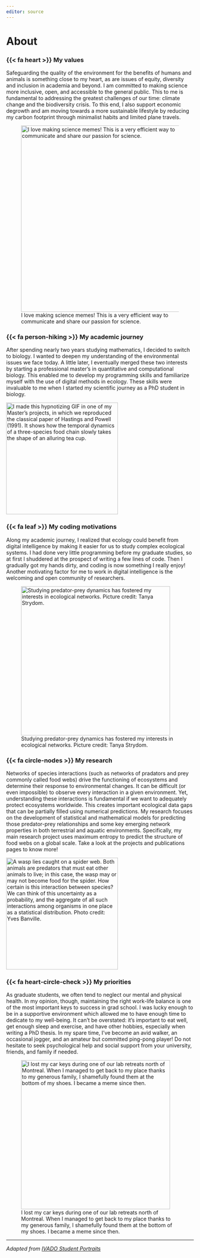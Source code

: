 ```yaml
---
editor: source
---
```


# About

### {{< fa heart >}} My values 

Safeguarding the quality of the environment for the benefits of humans and animals is something close to my heart, as are issues of equity, diversity and inclusion in academia and beyond. I am committed to making science more inclusive, open, and accessible to the general public. This to me is fundamental to addressing the greatest challenges of our time: climate change and the biodiversity crisis. To this end, I also support economic degrowth and am moving towards a more sustainable lifestyle by reducing my carbon footprint through minimalist habits and limited plane travels.

![I love making science memes! This is a very efficient way to communicate and share our passion for science.](pictures/about/sleeping-meme.jpg){width=500}

### {{< fa person-hiking >}} My academic journey

After spending nearly two years studying mathematics, I decided to switch to biology. I wanted to deepen my understanding of the environmental issues we face today. A little later, I eventually merged these two interests by starting a professional master’s in quantitative and computational biology. This enabled me to develop my programming skills and familiarize myself with the use of digital methods in ecology. These skills were invaluable to me when I started my scientific journey as a PhD student in biology.

[![I made this hypnotizing GIF in one of my Master's projects, in which we reproduced the classical paper of Hastings and Powell (1991). It shows how the temporal dynamics of a three-species food chain slowly takes the shape of an alluring tea cup. ](pictures/about/figure2D.gif){width=300}](https://zenodo.org/record/4022518#.ZDq_A3ZBy3A)


### {{< fa leaf >}} My coding motivations

Along my academic journey, I realized that ecology could benefit from digital intelligence by making it easier for us to study complex ecological systems. I had done very little programming before my graduate studies, so at first I shuddered at the prospect of writing a few lines of code. Then I gradually got my hands dirty, and coding is now something I really enjoy! Another motivating factor for me to work in digital intelligence is the welcoming and open community of researchers.

![Studying predator-prey dynamics has fostered my interests in ecological networks. Picture credit: Tanya Strydom.](pictures/about/symposium_race.jpg){width=400}


### {{< fa circle-nodes >}} My research 

Networks of species interactions (such as networks of pradators and prey commonly called food webs) drive the functioning of ecosystems and determine their response to environmental changes. It can be difficult (or even impossible) to observe every interaction in a given environment. Yet, understanding these interactions is fundamental if we want to adequately protect ecosystems worldwide. This creates important ecological data gaps that can be partially filled using numerical predictions. My research focuses on the development of statistical and mathematical models for predicting those predator-prey relationships and some key emerging network properties in both terrestrial and aquatic environments. Specifically, my main research project uses maximum entropy to predict the structure of food webs on a global scale. Take a look at the projects and publications pages to know more!

[![A wasp lies caught on a spider web. Both animals are predators that must eat other animals to live; in this case, the wasp may or may not become food for the spider. How certain is this interaction between species? We can think of this uncertainty as a probability, and the aggregate of all such interactions among organisms in one place as a statistical distribution. Photo credit: Yves Banville.](pictures/about/bee-spider.jpg){width=300}](https://www.cell.com/patterns/issue?pii=S2666-3899(20)X0008-0)


### {{< fa heart-circle-check >}} My priorities

As graduate students, we often tend to neglect our mental and physical health. In my opinion, though, maintaining the right work-life balance is one of the most important keys to success in grad school. I was lucky enough to be in a supportive environment which allowed me to have enough time to dedicate to my well-being. It can’t be overstated: it’s important to eat well, get enough sleep and exercise, and have other hobbies, especially when writing a PhD thesis. In my spare time, I’ve become an avid walker, an occasional jogger, and an amateur but committed ping-pong player! Do not hesitate to seek psychological help and social support from your university, friends, and family if needed. 

![I lost my car keys during one of our lab retreats north of Montreal. When I managed to get back to my place thanks to my generous family, I shamefully found them at the bottom of my shoes. I became a meme since then.](pictures/about/lord.jpg){width=400}

--- 
*Adapted from [IVADO Student Portraits](https://ivado.ca/en/2022/01/10/ivado-student-portraits-francis-banville/)*

